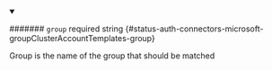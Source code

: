 
<details className="config-field" data-expandable="false" open>
<summary>

####### `group` <span className="config-field-required" data-required="true">required</span> <span className="config-field-type">string</span> <span className="config-field-default"></span> <span className="config-field-enum"></span> {#status-auth-connectors-microsoft-groupClusterAccountTemplates-group}

Group is the name of the group that should be matched

</summary>



</details>
